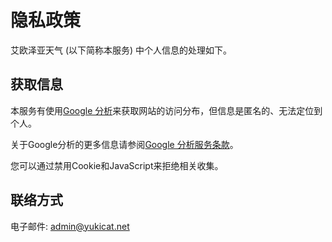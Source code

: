 

# 隐私政策

艾欧泽亚天气 (以下简称本服务) 中个人信息的处理如下。

## 获取信息

本服务有使用[Google 分析](https://developers.google.com/analytics/?hl=zh_cn)来获取网站的访问分布，但信息是匿名的、无法定位到个人。

关于Google分析的更多信息请参阅[Google 分析服务条款](https://marketingplatform.google.com/about/analytics/terms/cn/)。



您可以通过禁用Cookie和JavaScript来拒绝相关收集。

## 联络方式

电子邮件: [admin@yukicat.net](mailto:admin@yukicat.net)
